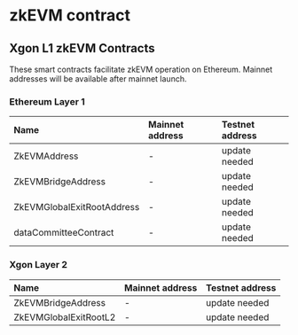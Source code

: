 # zkEVM contract
## Xgon L1 zkEVM Contracts
These smart contracts facilitate zkEVM operation on Ethereum. Mainnet addresses will be available after mainnet launch.

### Ethereum Layer 1
|Name|Mainnet address|Testnet address|
|:----|:----|:----|
|ZkEVMAddress|-|update needed|
|ZkEVMBridgeAddress|-|update needed|
|ZkEVMGlobalExitRootAddress|-|update needed|
|dataCommitteeContract|-|update needed|

### Xgon Layer 2
|Name|Mainnet address|Testnet address|
|:----|:----|:----|
|ZkEVMBridgeAddress|-|update needed|
|ZkEVMGlobalExitRootL2|-|update needed|